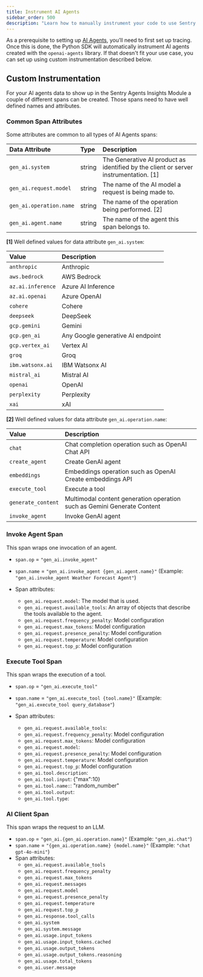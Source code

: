 ```yaml
---
title: Instrument AI Agents
sidebar_order: 500
description: "Learn how to manually instrument your code to use Sentry's Agents module."
---
```


As a prerequisite to setting up [AI Agents](/product/insights/agents/), you’ll need to first <PlatformLink to="/tracing/">set up tracing</PlatformLink>. Once this is done, the Python SDK will automatically instrument AI agents created with the `openai-agents` library. If that doesn't fit your use case, you can set up using custom instrumentation described below.

## Custom Instrumentation

For your AI agents data to show up in the Sentry Agents Insights Module a couple of different spans can be created. Those spans need to have well defined names and attributes.

### Common Span Attributes

Some attributes are common to all types of AI Agents spans:

| Data Attribute          | Type   | Description                                                                          |
| :---------------------- | :----- | :----------------------------------------------------------------------------------- |
| `gen_ai.system`         | string | The Generative AI product as identified by the client or server instrumentation. [1] |
| `gen_ai.request.model`  | string | The name of the AI model a request is being made to.                                 |
| `gen_ai.operation.name` | string | The name of the operation being performed. [2]                                       |
| `gen_ai.agent.name`     | string | The name of the agent this span belongs to.                                          |

**[1]** Well defined values for data attribute `gen_ai.system`:

| Value             | Description                       |
| :---------------- | :-------------------------------- |
| `anthropic`       | Anthropic                         |
| `aws.bedrock`     | AWS Bedrock                       |
| `az.ai.inference` | Azure AI Inference                |
| `az.ai.openai`    | Azure OpenAI                      |
| `cohere`          | Cohere                            |
| `deepseek`        | DeepSeek                          |
| `gcp.gemini`      | Gemini                            |
| `gcp.gen_ai`      | Any Google generative AI endpoint |
| `gcp.vertex_ai`   | Vertex AI                         |
| `groq`            | Groq                              |
| `ibm.watsonx.ai`  | IBM Watsonx AI                    |
| `mistral_ai`      | Mistral AI                        |
| `openai`          | OpenAI                            |
| `perplexity`      | Perplexity                        |
| `xai`             | xAI                               |

**[2]** Well defined values for data attribute `gen_ai.operation.name`:

| Value              | Description                                                             |
| :----------------- | :---------------------------------------------------------------------- |
| `chat`             | Chat completion operation such as OpenAI Chat API                       |
| `create_agent`     | Create GenAI agent                                                      |
| `embeddings`       | Embeddings operation such as OpenAI Create embeddings API               |
| `execute_tool`     | Execute a tool                                                          |
| `generate_content` | Multimodal content generation operation such as Gemini Generate Content |
| `invoke_agent`     | Invoke GenAI agent                                                      |

### Invoke Agent Span

This span wraps one invocation of an agent.

- `span.op` = `"gen_ai.invoke_agent"`
- `span.name` = `"gen_ai.invoke_agent {gen_ai.agent.name}"` (Example: `"gen_ai.invoke_agent Weather Forecast Agent"`)

- Span attributes:
    - `gen_ai.request.model`: The model that is used.
    - `gen_ai.request.available_tools`: An array of objects that describe the tools available to the agent.
    - `gen_ai.request.frequency_penalty`: Model configuration
    - `gen_ai.request.max_tokens`:  Model configuration
    - `gen_ai.request.presence_penalty`:  Model configuration
    - `gen_ai.request.temperature`:  Model configuration
    - `gen_ai.request.top_p`:  Model configuration


### Execute Tool Span

This span wraps the execution of a tool.

- `span.op` = `"gen_ai.execute_tool"`
- `span.name` = `"gen_ai.execute_tool {tool.name}"` (Example: `"gen_ai.execute_tool query_database"`)


- Span attributes:
    - `gen_ai.request.available_tools`:
    - `gen_ai.request.frequency_penalty`: Model configuration
    - `gen_ai.request.max_tokens`: Model configuration
    - `gen_ai.request.model`:
    - `gen_ai.request.presence_penalty`: Model configuration
    - `gen_ai.request.temperature`: Model configuration
    - `gen_ai.request.top_p`:  Model configuration
    - `gen_ai.tool.description`:
    - `gen_ai.tool.input`: \{"max":10\}
    - `gen_ai.tool.name:`: "random_number"
    - `gen_ai.tool.output`:
    - `gen_ai.tool.type`:

### AI Client Span

This span wraps the request to an LLM.

- `span.op` = `"gen_ai.{gen_ai.operation.name}"` (Example: `"gen_ai.chat"`)
- `span.name` = `"{gen_ai.operation.name} {model.name}"` (Example: `"chat gpt-4o-mini"`)
- Span attributes:
  - `gen_ai.request.available_tools`
  - `gen_ai.request.frequency_penalty`
  - `gen_ai.request.max_tokens`
  - `gen_ai.request.messages`
  - `gen_ai.request.model`
  - `gen_ai.request.presence_penalty`
  - `gen_ai.request.temperature`
  - `gen_ai.request.top_p`
  - `gen_ai.response.tool_calls`
  - `gen_ai.system`
  - `gen_ai.system.message`
  - `gen_ai.usage.input_tokens`
  - `gen_ai.usage.input_tokens.cached`
  - `gen_ai.usage.output_tokens`
  - `gen_ai.usage.output_tokens.reasoning`
  - `gen_ai.usage.total_tokens`
  - `gen_ai.user.message`
